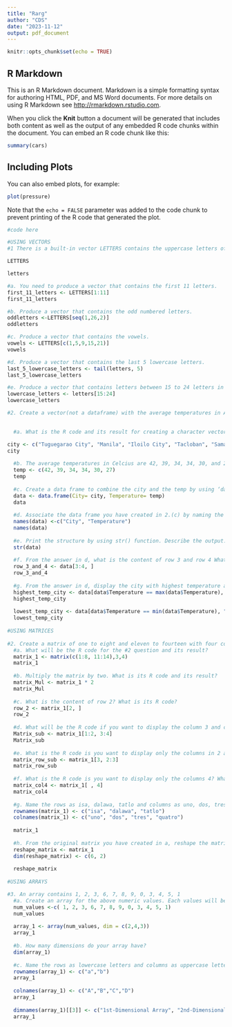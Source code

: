 ```yaml
---
title: "Rarg"
author: "CDS"
date: "2023-11-12"
output: pdf_document
---
```


```r
knitr::opts_chunk$set(echo = TRUE)
```

## R Markdown

This is an R Markdown document. Markdown is a simple formatting syntax for authoring HTML, PDF, and MS Word documents. For more details on using R Markdown see <http://rmarkdown.rstudio.com>.

When you click the **Knit** button a document will be generated that includes both content as well as the output of any embedded R code chunks within the document. You can embed an R code chunk like this:

```r
summary(cars)
```

## Including Plots

You can also embed plots, for example:

```r
plot(pressure)
```

Note that the `echo = FALSE` parameter was added to the code chunk to prevent printing of the R code that generated the plot.

```r
#code here

#USING VECTORS
#1 There is a built-in vector LETTERS contains the uppercase letters of the alphabet and letters which contains the lowercase letters of the alphabet.

LETTERS

letters

#a. You need to produce a vector that contains the first 11 letters.
first_11_letters <- LETTERS[1:11]
first_11_letters

#b. Produce a vector that contains the odd numbered letters.
oddletters <-LETTERS[seq(1,26,2)]
oddletters

#c. Produce a vector that contains the vowels.
vowels <- LETTERS[c(1,5,9,15,21)]
vowels

#d. Produce a vector that contains the last 5 lowercase letters.
last_5_lowercase_letters <- tail(letters, 5)
last_5_lowercase_letters

#e. Produce a vector that contains letters between 15 to 24 letters in lowercase.
lowercase_letters <- letters[15:24]
lowercase_letters

#2. Create a vector(not a dataframe) with the average temperatures in April for Tuguegarao City, Manila, Iloilo City, Tacloban, Samal Island, and Davao City. The average temperatures in Celcius are 42, 39, 34, 34, 30, and 27 degrees.

  
  #a. What is the R code and its result for creating a character vector for the city/town of Tuguegarao City, Manila, Iloilo City, Tacloban,Samal Island, and Davao City? Name the object as city. The names should follow the same order as in the instruction.

city <- c("Tuguegarao City", "Manila", "Iloilo City", "Tacloban", "Samal Island", "Davao City")
city
  
  #b. The average temperatures in Celcius are 42, 39, 34, 34, 30, and 27 degrees. Name the object as temp. Write the R code and its output. Numbers should also follow what is in the instruction.
  temp <- c(42, 39, 34, 34, 30, 27)
  temp
  
  #c. Create a data frame to combine the city and the temp by using ‘data.frame(). What the R code and its result?
  data <- data.frame(City= city, Temperature= temp)
  data
  
  #d. Associate the data frame you have created in 2.(c) by naming the columns using the names() function. Change the column names by using names() function as City and Temperature. What is the R code and its result?
  names(data) <-c("City", "Temperature")
  names(data)
  
  #e. Print the structure by using str() function. Describe the output.
  str(data)
  
  #f. From the answer in d, what is the content of row 3 and row 4 What is its R code and its output.
  row_3_and_4 <- data[3:4, ]
  row_3_and_4
  
  #g. From the answer in d, display the city with highest temperature and the city with the lowest temperature. What is its R code and its output?
  highest_temp_city <- data[data$Temperature == max(data$Temperature), "City" ]
  highest_temp_city
  
  lowest_temp_city <- data[data$Temperature == min(data$Temperature), "City"]
  lowest_temp_city
  
#USING MATRICES
  
#2. Create a matrix of one to eight and eleven to fourteen with four columns and three rows.
  #a. What will be the R code for the #2 question and its result?
  matrix_1 <- matrix(c(1:8, 11:14),3,4)
  matrix_1
  
  #b. Multiply the matrix by two. What is its R code and its result?
  matrix_Mul <- matrix_1 * 2
  matrix_Mul
  
  #c. What is the content of row 2? What is its R code?
  row_2 <- matrix_1[2, ]
  row_2
  
  #d. What will be the R code if you want to display the column 3 and column 4 in row 1 and row 2? What is its output?
  Matrix_sub <- matrix_1[1:2, 3:4]
  Matrix_sub
  
  #e. What is the R code is you want to display only the columns in 2 and 3, row 3? What is its output?
  matrix_row_sub <- matrix_1[3, 2:3]
  matrix_row_sub
  
  #f. What is the R code is you want to display only the columns 4? What is its output?
  matrix_col4 <- matrix_1[ , 4]
  matrix_col4
  
  #g. Name the rows as isa, dalawa, tatlo and columns as uno, dos, tres, quatro for the matrix that was created in b.‘. What is its R code and corresponding output?
  rownames(matrix_1) <- c("isa", "dalawa", "tatlo")
  colnames(matrix_1) <- c("uno", "dos", "tres", "quatro")
  
  matrix_1
  
  #h. From the original matrix you have created in a, reshape the matrix by assigning a new dimension with dim(). New dimensions should have 2 columns and 6 rows. What will be the R code and its output?
  reshape_matrix <- matrix_1
  dim(reshape_matrix) <- c(6, 2)
  
  reshape_matrix
  
#USING ARRAYS

#3. An array contains 1, 2, 3, 6, 7, 8, 9, 0, 3, 4, 5, 1
  #a. Create an array for the above numeric values. Each values will be repeated twice What will be the R code if you are to create a three-dimensional array with 4 columns and 2 rows. What will be its output?
  num_values <-c( 1, 2, 3, 6, 7, 8, 9, 0, 3, 4, 5, 1)
  num_values
  
  array_1 <- array(num_values, dim = c(2,4,3))
  array_1
  
  #b. How many dimensions do your array have?
  dim(array_1)
  
  #c. Name the rows as lowercase letters and columns as uppercase letters starting from the A. The array names should be “1st-Dimensional Array”, “2nd-Dimensional Array”, and “3rd-Dimensional Array”. What will be the R codes and its output?
  rownames(array_1) <- c("a","b")
  array_1
  
  colnames(array_1) <- c("A","B","C","D")
  array_1
  
  dimnames(array_1)[[3]] <- c("1st-Dimensional Array", "2nd-Dimensional Array", "3rd-Dimensional Array")
  array_1
```
